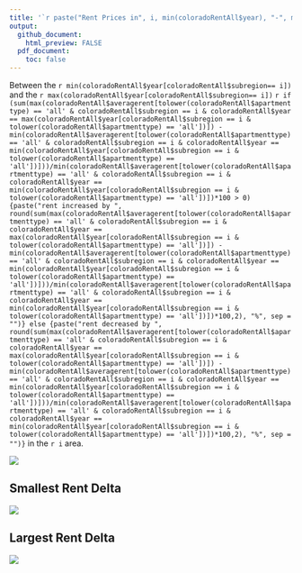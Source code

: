 ```yaml
---
title: '`r paste("Rent Prices in", i, min(coloradoRentAll$year), "-", max(coloradoRentAll$year), sep = " ")`'
output:
  github_document:
    html_preview: FALSE
  pdf_document:
    toc: false
---
```


Between the `r min(coloradoRentAll$year[coloradoRentAll$subregion== i])` and the 
`r max(coloradoRentAll$year[coloradoRentAll$subregion== i])` `r if (sum(max(coloradoRentAll$averagerent[tolower(coloradoRentAll$apartmenttype) == 'all' & coloradoRentAll$subregion == i & coloradoRentAll$year == max(coloradoRentAll$year[coloradoRentAll$subregion == i & tolower(coloradoRentAll$apartmenttype) == 'all'])]) - min(coloradoRentAll$averagerent[tolower(coloradoRentAll$apartmenttype) == 'all' & coloradoRentAll$subregion == i & coloradoRentAll$year == min(coloradoRentAll$year[coloradoRentAll$subregion == i & tolower(coloradoRentAll$apartmenttype) == 'all'])]))/min(coloradoRentAll$averagerent[tolower(coloradoRentAll$apartmenttype) == 'all' & coloradoRentAll$subregion == i & coloradoRentAll$year == min(coloradoRentAll$year[coloradoRentAll$subregion == i & tolower(coloradoRentAll$apartmenttype) == 'all'])])*100 > 0) {paste("rent increased by ", round(sum(max(coloradoRentAll$averagerent[tolower(coloradoRentAll$apartmenttype) == 'all' & coloradoRentAll$subregion == i & coloradoRentAll$year == max(coloradoRentAll$year[coloradoRentAll$subregion == i & tolower(coloradoRentAll$apartmenttype) == 'all'])]) - min(coloradoRentAll$averagerent[tolower(coloradoRentAll$apartmenttype) == 'all' & coloradoRentAll$subregion == i & coloradoRentAll$year == min(coloradoRentAll$year[coloradoRentAll$subregion == i & tolower(coloradoRentAll$apartmenttype) == 'all'])]))/min(coloradoRentAll$averagerent[tolower(coloradoRentAll$apartmenttype) == 'all' & coloradoRentAll$subregion == i & coloradoRentAll$year == min(coloradoRentAll$year[coloradoRentAll$subregion == i & tolower(coloradoRentAll$apartmenttype) == 'all'])])*100,2), "%", sep = "")} else {paste("rent decreased by ", round(sum(max(coloradoRentAll$averagerent[tolower(coloradoRentAll$apartmenttype) == 'all' & coloradoRentAll$subregion == i & coloradoRentAll$year == max(coloradoRentAll$year[coloradoRentAll$subregion == i & tolower(coloradoRentAll$apartmenttype) == 'all'])]) - min(coloradoRentAll$averagerent[tolower(coloradoRentAll$apartmenttype) == 'all' & coloradoRentAll$subregion == i & coloradoRentAll$year == min(coloradoRentAll$year[coloradoRentAll$subregion == i & tolower(coloradoRentAll$apartmenttype) == 'all'])]))/min(coloradoRentAll$averagerent[tolower(coloradoRentAll$apartmenttype) == 'all' & coloradoRentAll$subregion == i & coloradoRentAll$year == min(coloradoRentAll$year[coloradoRentAll$subregion == i & tolower(coloradoRentAll$apartmenttype) == 'all'])])*100,2), "%", sep = "")}` in the `r i` area.

![](`r paste("../images/", tolower(gsub("[^0-9a-zA-Z]", "", i)), ".png", sep = "")`)

## Smallest Rent Delta
![](`r paste("../images/rentDecrease/", tolower(gsub("[^0-9a-zA-Z]", "", i)), ".png", sep = "")`)

## Largest Rent Delta
![](`r paste("../images/rentIncrease/", tolower(gsub("[^0-9a-zA-Z]", "", i)), ".png", sep = "")`)